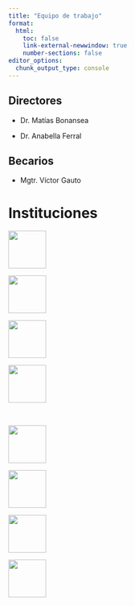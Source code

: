 ```yaml
---
title: "Equipo de trabajo"
format:
  html:
    toc: false
    link-external-newwindow: true
    number-sections: false
editor_options: 
  chunk_output_type: console
---
```


## Directores

- Dr. Matías Bonansea [<span class="simple-icons--orcid"></span>](https://orcid.org/0000-0003-1953-2595)

- Dr. Anabella Ferral [<span class="simple-icons--orcid"></span>](https://orcid.org/0000-0002-9383-7728)

## Becarios

- Mgtr. Víctor Gauto [<span class="simple-icons--orcid"></span>](https://orcid.org/0000-0001-9960-8558)

# Instituciones

:::: {.column-page}

::: {.eqi-container}

![](img/utn.png){height=75px}

![](img/unne.png){height=75px}

![](img/conicet.png){height=75px}

![](img/unc.svg){height=75px}

:::

<br>

::: {.eqi-container}

![](img/conae.png){height=75px}

![](img/gistaq.png){height=75px}

![](img/gulich.png){height=75px}

![](img/iidthh.png){height=75px}

:::

::::

